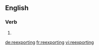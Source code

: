 ==English==

===Verb===
{{head|en|present participle}}

# {{present participle of|reexport|lang=en|nocat=1}}

[[de:reexporting]]
[[fr:reexporting]]
[[vi:reexporting]]